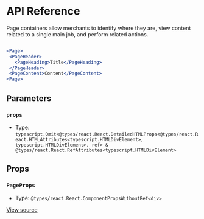 # API Reference

Page containers allow merchants to identify where they are, view content related to a single main job, and perform related actions.

```jsx

<Page>
 <PageHeader>
   <PageHeading>Title</PageHeading>
 </PageHeader>
 <PageContent>Content</PageContent>
<Page>

```

## Parameters

### `props`

- Type: `typescript.Omit<@types/react.React.DetailedHTMLProps<@types/react.React.HTMLAttributes<typescript.HTMLDivElement>, typescript.HTMLDivElement>, ref> & @types/react.React.RefAttributes<typescript.HTMLDivElement>`

## Props

### `PageProps`

- Type: `@types/react.React.ComponentPropsWithoutRef<div>`

[View source](https://github.com/vtex/shoreline/blob/8ce2803/packages/components/src/page/page.tsx#L16)
